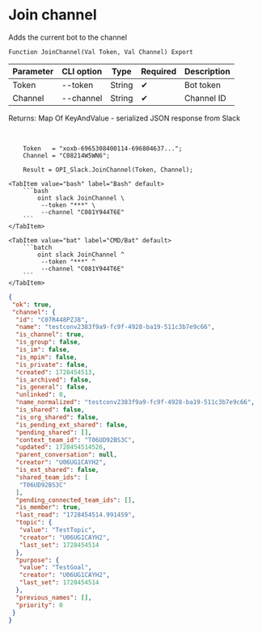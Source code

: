 ﻿---
sidebar_position: 9
---


# Join channel
 Adds the current bot to the channel



`Function JoinChannel(Val Token, Val Channel) Export`

  | Parameter | CLI option | Type | Required | Description |
  |-|-|-|-|-|
  | Token | --token | String | &#x2714; | Bot token |
  | Channel | --channel | String | &#x2714; | Channel ID |

  
  Returns:  Map Of KeyAndValue - serialized JSON response from Slack

<br/>




```bsl title="1C:Enterprise/OneScript code example"
    Token   = "xoxb-6965308400114-696804637...";
    Channel = "C08214W5WN6";

    Result = OPI_Slack.JoinChannel(Token, Channel);
```
 

 <Tabs>
  
    <TabItem value="bash" label="Bash" default>
        ```bash
            oint slack JoinChannel \
             --token "***" \
             --channel "C081Y944T6E"
        ```
    </TabItem>
  
    <TabItem value="bat" label="CMD/Bat" default>
        ```batch
            oint slack JoinChannel ^
             --token "***" ^
             --channel "C081Y944T6E"
        ```
    </TabItem>
</Tabs>


```json title="Result"
{
 "ok": true,
 "channel": {
  "id": "C07R448PZJ8",
  "name": "testconv2383f9a9-fc9f-4928-ba19-511c3b7e9c66",
  "is_channel": true,
  "is_group": false,
  "is_im": false,
  "is_mpim": false,
  "is_private": false,
  "created": 1728454513,
  "is_archived": false,
  "is_general": false,
  "unlinked": 0,
  "name_normalized": "testconv2383f9a9-fc9f-4928-ba19-511c3b7e9c66",
  "is_shared": false,
  "is_org_shared": false,
  "is_pending_ext_shared": false,
  "pending_shared": [],
  "context_team_id": "T06UD92BS3C",
  "updated": 1728454514526,
  "parent_conversation": null,
  "creator": "U06UG1CAYH2",
  "is_ext_shared": false,
  "shared_team_ids": [
   "T06UD92BS3C"
  ],
  "pending_connected_team_ids": [],
  "is_member": true,
  "last_read": "1728454514.991459",
  "topic": {
   "value": "TestTopic",
   "creator": "U06UG1CAYH2",
   "last_set": 1728454514
  },
  "purpose": {
   "value": "TestGoal",
   "creator": "U06UG1CAYH2",
   "last_set": 1728454514
  },
  "previous_names": [],
  "priority": 0
 }
}
```
